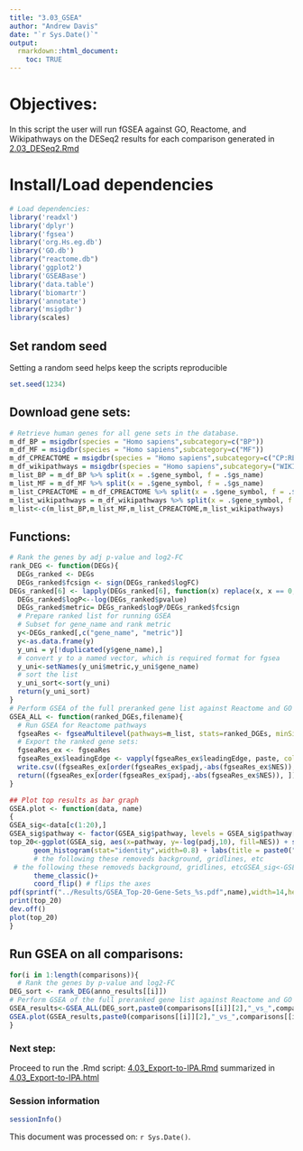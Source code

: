 ```yaml
---
title: "3.03_GSEA"
author: "Andrew Davis"
date: "`r Sys.Date()`"
output:
  rmarkdown::html_document:
    toc: TRUE
---
```


# Objectives:
In this script the user will run fGSEA against GO, Reactome, and Wikipathways on the DESeq2 results for each comparison generated in [2.03_DESeq2.Rmd](../R_scripts/2.03_DESeq2.Rmd)

# Install/Load dependencies
```r
# Load dependencies:
library('readxl')
library('dplyr')
library('fgsea')
library('org.Hs.eg.db')
library('GO.db')
library("reactome.db")
library('ggplot2')
library('GSEABase')
library('data.table')
library('biomartr')
library('annotate')
library('msigdbr')
library(scales)
```

## Set random seed
Setting a random seed helps keep the scripts reproducible
```r
set.seed(1234)
```

## Download gene sets:
```r
# Retrieve human genes for all gene sets in the database.
m_df_BP = msigdbr(species = "Homo sapiens",subcategory=c("BP"))
m_df_MF = msigdbr(species = "Homo sapiens",subcategory=c("MF"))
m_df_CPREACTOME = msigdbr(species = "Homo sapiens",subcategory=c("CP:REACTOME"))
m_df_wikipathways = msigdbr(species = "Homo sapiens",subcategory=("WIKIPATHWAYS"))
m_list_BP = m_df_BP %>% split(x = .$gene_symbol, f = .$gs_name)
m_list_MF = m_df_MF %>% split(x = .$gene_symbol, f = .$gs_name)
m_list_CPREACTOME = m_df_CPREACTOME %>% split(x = .$gene_symbol, f = .$gs_name)
m_list_wikipathways = m_df_wikipathways %>% split(x = .$gene_symbol, f = .$gs_name)
m_list<-c(m_list_BP,m_list_MF,m_list_CPREACTOME,m_list_wikipathways)
```

## Functions:
```r
# Rank the genes by adj p-value and log2-FC
rank_DEG <- function(DEGs){
  DEGs_ranked <- DEGs
  DEGs_ranked$fcsign <- sign(DEGs_ranked$logFC)
DEGs_ranked[6] <- lapply(DEGs_ranked[6], function(x) replace(x, x == 0, min(x[x>0], na.rm = TRUE)))
  DEGs_ranked$logP<--log(DEGs_ranked$pvalue)
  DEGs_ranked$metric= DEGs_ranked$logP/DEGs_ranked$fcsign
  # Prepare ranked list for running GSEA
  # Subset for gene_name and rank metric
  y<-DEGs_ranked[,c("gene_name", "metric")]
  y<-as.data.frame(y)
  y_uni = y[!duplicated(y$gene_name),]
  # convert y to a named vector, which is required format for fgsea
  y_uni<-setNames(y_uni$metric,y_uni$gene_name)
  # sort the list
  y_uni_sort<-sort(y_uni)
  return(y_uni_sort)
}
# Perform GSEA of the full preranked gene list against Reactome and GO pathways and plot the results:
GSEA_ALL <- function(ranked_DGEs,filename){
  # Run GSEA for Reactome pathways
  fgseaRes <- fgseaMultilevel(pathways=m_list, stats=ranked_DGEs, minSize=15,maxSize=500)
  # Export the ranked gene sets:
  fgseaRes_ex <- fgseaRes
  fgseaRes_ex$leadingEdge <- vapply(fgseaRes_ex$leadingEdge, paste, collapse = ", ", character(1L))
  write.csv((fgseaRes_ex[order(fgseaRes_ex$padj,-abs(fgseaRes_ex$NES)), ]),sprintf("../Results/GSEA_%s.csv",filename))
  return((fgseaRes_ex[order(fgseaRes_ex$padj,-abs(fgseaRes_ex$NES)), ]))
}

## Plot top results as bar graph
GSEA.plot <- function(data, name)
{
GSEA_sig<-data[c(1:20),]
GSEA_sig$pathway <- factor(GSEA_sig$pathway, levels = GSEA_sig$pathway[order(-GSEA_sig$padj)])    
top_20<-ggplot(GSEA_sig, aes(x=pathway, y=-log(padj,10), fill=NES)) + scale_fill_gradient2(limits=c(-3,3), low=muted("blue"), mid="white",high=muted("red"), space ="Lab", guide="colourbar") +
      geom_histogram(stat="identity",width=0.8) + labs(title = paste0("Top 20 Enriched Gene Sets"," ",name), x =NULL,y="-log(p-value)",fill="Normalized Enrichment Score") + scale_y_continuous(expand=c(0,0)) +
      # the following these removeds background, gridlines, etc
 # the following these removeds background, gridlines, etcGSEA_sig<-GSEA_sig[order(-GSEA_sig$padj),]
      theme_classic()+
      coord_flip() # flips the axes
pdf(sprintf("../Results/GSEA_Top-20-Gene-Sets_%s.pdf",name),width=14,height=8)
print(top_20)
dev.off()
plot(top_20)
}
```


## Run GSEA on all comparisons:
```r
for(i in 1:length(comparisons)){
  # Rank the genes by p-value and log2-FC
DEG_sort <- rank_DEG(anno_results[[i]])
# Perform GSEA of the full preranked gene list against Reactome and GO pathways and plot the results
GSEA_results<-GSEA_ALL(DEG_sort,paste0(comparisons[[i]][2],"_vs_",comparisons[[i]][3]))
GSEA.plot(GSEA_results,paste0(comparisons[[i]][2],"_vs_",comparisons[[i]][3]))
}
```

### Next step: 
Proceed to run the .Rmd script: [4.03_Export-to-IPA.Rmd](4.03_Export-to-IPA.Rmd) summarized in [4.03_Export-to-IPA.html](../Results/4.03_Export-to-IPA.html)

### Session information
```r
sessionInfo()
```

This document was processed on: `r Sys.Date()`.